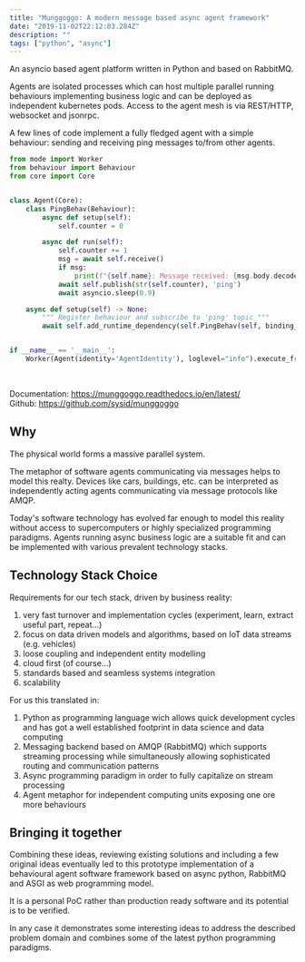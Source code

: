 ```yaml
---
title: "Munggoggo: A modern message based async agent framework"
date: "2019-11-02T22:12:03.284Z"
description: ""
tags: ["python", "async"]
---
```



<div className={styles.Document}>

An asyncio based agent platform written in Python and based on RabbitMQ. 

Agents are isolated processes which can host multiple parallel running behaviours implementing business 
logic and can be deployed as independent kubernetes pods. Access to the agent mesh is via 
REST/HTTP, websocket and jsonrpc.

A few lines of code implement a fully fledged agent with a simple behaviour: sending and
receiving ping messages to/from other agents.

```python
from mode import Worker
from behaviour import Behaviour
from core import Core


class Agent(Core):
    class PingBehav(Behaviour):
        async def setup(self):
            self.counter = 0

        async def run(self):
            self.counter += 1
            msg = await self.receive()
            if msg:
                print(f"{self.name}: Message received: {msg.body.decode()}")
            await self.publish(str(self.counter), 'ping')
            await asyncio.sleep(0.9)

    async def setup(self) -> None:
        """ Register behaviour and subscribe to 'ping' topic """
        await self.add_runtime_dependency(self.PingBehav(self, binding_keys=['ping']))


if __name__ == '__main__':
    Worker(Agent(identity='AgentIdentity'), loglevel="info").execute_from_commandline()
```
<br/>

Documentation: https://munggoggo.readthedocs.io/en/latest/  
Github: https://github.com/sysid/munggoggo

## Why
The physical world forms a massive parallel system.  

The metaphor of software agents communicating via messages helps to model this realty.
Devices like cars, buildings, etc. can be interpreted as independently acting
agents communicating via message protocols like AMQP. 

Today's software technology has evolved far enough to model this reality without access to supercomputers or
highly specialized programming paradigms. Agents running async business logic are a suitable fit and
can be implemented with various prevalent technology stacks.

## Technology Stack Choice
Requirements for our tech stack, driven by business reality:

1. very fast turnover and implementation cycles (experiment, learn, extract useful part, repeat...)
2. focus on data driven models and algorithms, based on IoT data streams (e.g. vehicles)
3. loose coupling and independent entity modelling 
4. cloud first (of course...)
5. standards based and seamless systems integration
6. scalability

For us this translated in:

1. Python as programming language wich allows quick development cycles and has got a well established footprint
in data science and data computing
2. Messaging backend based on AMQP (RabbitMQ) which supports streaming processing while simultaneously allowing
sophisticated routing and communication patterns
3. Async programming paradigm in order to fully capitalize on stream processing
4. Agent metaphor for independent computing units exposing one ore more behaviours

## Bringing it together
Combining these ideas, reviewing existing solutions and including a few original ideas
eventually led to this prototype implementation of a behavioural agent software framework based on async python, RabbitMQ and 
ASGI as web programming model.  

It is a personal PoC rather than production ready software and its potential is to be verified.

In any case it demonstrates some interesting ideas to address the described problem domain and combines some of the latest
python programming paradigms.

</div>